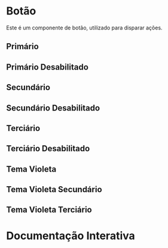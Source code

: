 

<Meta of={Story} />

# Botão

Este é um componente de botão, utilizado para disparar ações.

## Primário

<Canvas of={Story.Primary} />

## Primário Desabilitado

<Canvas of={Story.PrimaryDisabled} />

## Secundário

<Canvas of={Story.Secondary} />

## Secundário Desabilitado

<Canvas of={Story.SecondaryDisabled} />

## Terciário

<Canvas of={Story.Tertiary} />

## Terciário Desabilitado

<Canvas of={Story.TertiaryDisabled} />

## Tema Violeta

<Canvas of={Story.Violet} />

## Tema Violeta Secundário

<Canvas of={Story.VioletSecondary} />

## Tema Violeta Terciário

<Canvas of={Story.VioletTertiary} />

# Documentação Interativa

<Primary />
<Controls />
